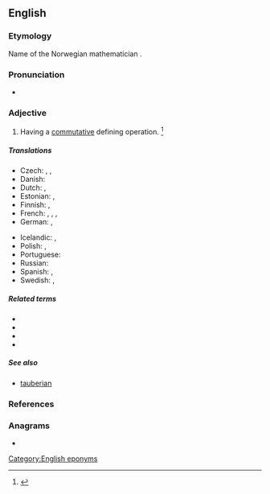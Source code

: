 {{also|Abelian}}
==English==
{{wikipedia|abelian|lang=en}}

===Etymology===
Name of the Norwegian mathematician {{w|Niels Henrik Abel|Abel}} {{suffix||-ian|lang=en}}.

===Pronunciation===
* {{a|US}} {{IPA|/əˈbi.li.ən/|/əˈbil.jən/|lang=en}}

===Adjective===
{{en-adj|-}}

# {{lb|en|mathematics}} Having a [[commutative]] defining operation. {{defdate|Mid 19<sup>th</sup> century.}}<ref>{{R:SOED5|page=3}}</ref>

=====Translations=====
{{trans-top|math: of a group}}
* Czech: {{t|cs|Abelova|f}}, {{t|cs|abelovská|f}}, {{t|cs|komutativní}}
* Danish: {{t|da|abelsk}}
* Dutch: {{t+|nl|abels}}, {{t+|nl|commutatief}}
* Estonian: {{t|et|Abeli}}, {{t|et|kommutatiivne}}
* Finnish: {{t|fi|abelinen}}, {{t+|fi|kommutatiivinen}}
* French: {{t+|fr|abélien|m}}, {{t+|fr|abélienne|f}}, {{t+|fr|commutatif|m}}, {{t+|fr|commutative|f}}
* German: {{t|de|abelsch}}, {{t+|de|kommutativ}}
{{trans-mid}}
* Icelandic: {{t|is|Abel-|m}}, {{t|is|abelskur|m}}
* Polish: {{t|pl|abelowa|f}}, {{t|pl|przemienna|f}}
* Portuguese: {{t|pt|abeliano}}
* Russian: {{t+|ru|а́белев}}
* Spanish: {{t|es|abeliano}}, {{t|es|conmutativo}}
* Swedish: {{t+|sv|abelsk}}, {{t+|sv|kommutativ}}
{{trans-bottom}}

=====Related terms=====
* {{l|en|abelian algebra}}
* {{l|en|abelian group}}
* {{l|en|abelian operation}}
* {{l|en|abelian ring}}

=====See also=====
* [[tauberian]]

===References===
<references/>

===Anagrams===
* {{anagrams|en|Liébana}}

[[Category:English eponyms]]
